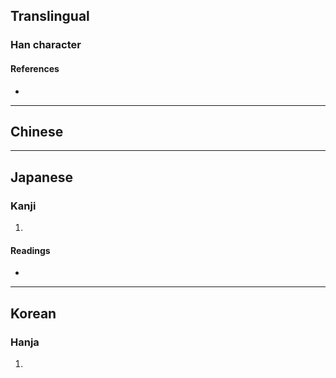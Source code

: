 {{character info}}
==Translingual==

===Han character===
{{Han char|rn=9|rad=人|as=15|sn=17|four=|canj=OQOC|ids=⿰亻賛}}

====References====
* {{Han ref|kx=0120.250|dkj=01258|dj=0254.230|hdz=10232.140|uh=5127|ud=20775}}

----

==Chinese==
{{zh-see|儹|a}}

----

==Japanese==

===Kanji===
{{ja-kanji|grade=|rs=人15}}

# {{rfdef|ja|sort=人15}}

====Readings====
* {{ja-readings|on=さん|kun=あつ-める, あつ-まる}}

----

==Korean==

===Hanja===
{{ko-hanja|hangeul=찬|rv=chan|mr=ch'an}}

# {{rfdef|ko|sort=人15}}